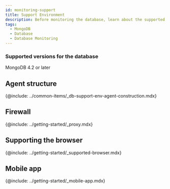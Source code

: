 ```yaml
---
id: monitoring-support
title: Support Environment
description: Before monitoring the database, learn about the supported database types.
tags:
  - MongoDB
  - Database
  - Database Monitoring
---
```



<Desc name='MongoDB' />

### Supported versions for the database

MongoDB 4.2 or later

## Agent structure

{@include: ../common-items/_db-support-env-agent-construction.mdx}  

## Firewall

{@include: ../getting-started/_proxy.mdx} 

## Supporting the browser

{@include: ../getting-started/_supported-browser.mdx}

## Mobile app

{@include: ../getting-started/_mobile-app.mdx}  
